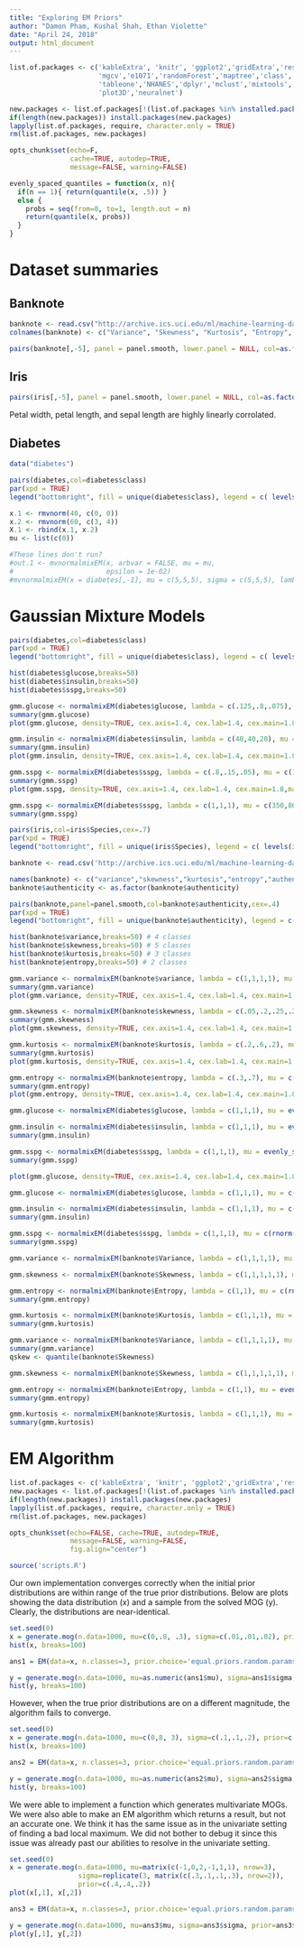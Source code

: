 ```yaml
---
title: "Exploring EM Priors"
author: "Damon Pham, Kushal Shah, Ethan Violette"
date: "April 24, 2018"
output: html_document
---
```


```r
list.of.packages <- c('kableExtra', 'knitr', 'ggplot2','gridExtra','reshape2','grid',
                      'mgcv','e1071','randomForest','maptree','class','corrplot',
                      'tableone','NHANES','dplyr','mclust','mixtools','stats', 'mclust',
                      'plot3D','neuralnet')

new.packages <- list.of.packages[!(list.of.packages %in% installed.packages()[,"Package"])]
if(length(new.packages)) install.packages(new.packages)
lapply(list.of.packages, require, character.only = TRUE)
rm(list.of.packages, new.packages)

opts_chunk$set(echo=F,
               cache=TRUE, autodep=TRUE,
               message=FALSE, warning=FALSE)
```

```r
evenly_spaced_quantiles = function(x, n){
  if(n == 1){ return(quantile(x, .5)) }
  else {
    probs = seq(from=0, to=1, length.out = n)
    return(quantile(x, probs))
  }
}
```

# Dataset summaries

## Banknote
```r
banknote <- read.csv("http://archive.ics.uci.edu/ml/machine-learning-databases/00267/data_banknote_authentication.txt", header = F)
colnames(banknote) <- c("Variance", "Skewness", "Kurtosis", "Entropy", "Class")
```

```r
pairs(banknote[,-5], panel = panel.smooth, lower.panel = NULL, col=as.factor(banknote$Class))
```

## Iris

```r
pairs(iris[,-5], panel = panel.smooth, lower.panel = NULL, col=as.factor(iris$Species))
```

Petal width, petal length, and sepal length are highly linearly corrolated. 

## Diabetes

```r
data("diabetes")

pairs(diabetes,col=diabetes$class)
par(xpd = TRUE)
legend("bottomright", fill = unique(diabetes$class), legend = c( levels(diabetes$class)))
```

```r
x.1 <- rmvnorm(40, c(0, 0))
x.2 <- rmvnorm(60, c(3, 4))
X.1 <- rbind(x.1, x.2)
mu <- list(c(0))

#These lines don't run?
#out.1 <- mvnormalmixEM(x, arbvar = FALSE, mu = mu,
#                       epsilon = 1e-02)
#mvnormalmixEM(x = diabetes[,-1], mu = c(5,5,5), sigma = c(5,5,5), lambda = c(.33,.33,.34))
```

# Gaussian Mixture Models

```r
pairs(diabetes,col=diabetes$class)
par(xpd = TRUE)
legend("bottomright", fill = unique(diabetes$class), legend = c( levels(diabetes$class)))
```
```r
hist(diabetes$glucose,breaks=50)
hist(diabetes$insulin,breaks=50)
hist(diabetes$sspg,breaks=50)
```

```r
gmm.glucose <- normalmixEM(diabetes$glucose, lambda = c(.125,.8,.075), mu = c(50,100,150), sigma = c(20,10,50),maxit=2000,epsilon=.01)
summary(gmm.glucose)
plot(gmm.glucose, density=TRUE, cex.axis=1.4, cex.lab=1.4, cex.main=1.8,main2="Glucose Levels", xlab2="Glucose",breaks=25)
```

```r
gmm.insulin <- normalmixEM(diabetes$insulin, lambda = c(40,40,20), mu = c(350,500,1000), sigma = c(60,100,300),maxit=2000,epsilon=.01)
summary(gmm.insulin)
plot(gmm.insulin, density=TRUE, cex.axis=1.4, cex.lab=1.4, cex.main=1.8,main2="Insulin Levels", xlab2="Insulin",breaks=25)
```

```r
gmm.sspg <- normalmixEM(diabetes$sspg, lambda = c(.8,.15,.05), mu = c(130,270,500), sigma = c(70,20,200),maxit=2000,epsilon=.01)
summary(gmm.sspg)
plot(gmm.sspg, density=TRUE, cex.axis=1.4, cex.lab=1.4, cex.main=1.8,main2="SSPG Levels", xlab2="SSPG",breaks=27)
```


```r
gmm.sspg <- normalmixEM(diabetes$sspg, lambda = c(1,1,1), mu = c(350,800,1200), sigma = c(60,200,300),maxit=2000)
summary(gmm.sspg)
```


```r
pairs(iris,col=iris$Species,cex=.7)
par(xpd = TRUE)
legend("bottomright", fill = unique(iris$Species), legend = c( levels(iris$Species)))
```

```r
banknote <- read.csv('http://archive.ics.uci.edu/ml/machine-learning-databases/00267/data_banknote_authentication.txt', header=FALSE)

names(banknote) <- c("variance","skewness","kurtosis","entropy","authenticity")
banknote$authenticity <- as.factor(banknote$authenticity)
```

```r
pairs(banknote,panel=panel.smooth,col=banknote$authenticity,cex=.4)
par(xpd = TRUE)
legend("bottomright", fill = unique(banknote$authenticity), legend = c( levels(banknote$authenticity)))
```

```r
hist(banknote$variance,breaks=50) # 4 classes
hist(banknote$skewness,breaks=50) # 5 classes
hist(banknote$kurtosis,breaks=50) # 3 classes
hist(banknote$entropy,breaks=50) # 2 classes
```


```r
gmm.variance <- normalmixEM(banknote$variance, lambda = c(1,1,1,1), mu = c(-4,-2,0,4), sigma = c(1.5,1,1,0.5),maxit=2000,epsilon=.01)
summary(gmm.variance)
plot(gmm.variance, density=TRUE, cex.axis=1.4, cex.lab=1.4, cex.main=1.8,main2="Variance Levels", xlab2="Variance",breaks=25)
```

```r
gmm.skewness <- normalmixEM(banknote$skewness, lambda = c(.05,.2,.25,.2,.3), mu = c(-13,-7,0,3,8), sigma = c(1,2,1.5,1.5,3),maxit=2000,epsilon=.01)
summary(gmm.skewness)
plot(gmm.skewness, density=TRUE, cex.axis=1.4, cex.lab=1.4, cex.main=1.8,main2="Skewness Levels", xlab2="Skewness",breaks=25)
```

```r
gmm.kurtosis <- normalmixEM(banknote$kurtosis, lambda = c(.2,.6,.2), mu = c(-4,0,6), sigma = c(2,2,3),maxit=2000,epsilon=.01)
summary(gmm.kurtosis)
plot(gmm.kurtosis, density=TRUE, cex.axis=1.4, cex.lab=1.4, cex.main=1.8,main2="Kurtosis Levels", xlab2="Kurtosis",breaks=25)
```

```r
gmm.entropy <- normalmixEM(banknote$entropy, lambda = c(.3,.7), mu = c(-4,0), sigma = c(2,1),maxit=2000,epsilon=.01)
summary(gmm.entropy)
plot(gmm.entropy, density=TRUE, cex.axis=1.4, cex.lab=1.4, cex.main=1.8,main2="Entropy Levels", xlab2="Entropy",breaks=25)
```


```r
gmm.glucose <- normalmixEM(diabetes$glucose, lambda = c(1,1,1), mu = evenly_spaced_quantiles(diabetes$glucose, 3), sigma = c(70,70,70)* runif(1,.9,1.1), maxit=2000, epsilon = .01)

gmm.insulin <- normalmixEM(diabetes$insulin, lambda = c(1,1,1), mu = evenly_spaced_quantiles(diabetes$glucose, 3), sigma = c(319,319,319)* runif(1,.9,1.1),maxit=2000, epsilon = .01)
summary(gmm.insulin)

gmm.sspg <- normalmixEM(diabetes$sspg, lambda = c(1,1,1), mu = evenly_spaced_quantiles(diabetes$glucose, 3), sigma = c(121,121,121)* runif(1,.9,1.1),maxit=2000, epsilon = .01)
summary(gmm.sspg)

plot(gmm.glucose, density=TRUE, cex.axis=1.4, cex.lab=1.4, cex.main=1.8,main2="Glucose Levels", xlab2="Glucose",breaks=20)
```

```r
gmm.glucose <- normalmixEM(diabetes$glucose, lambda = c(1,1,1), mu = c(rnorm(1,0,1),rnorm(1,1,1),rnorm(1,1,1)), sigma = c(70,70,70)* runif(1,.9,1.1),maxit=2000, epsilon = .01)

gmm.insulin <- normalmixEM(diabetes$insulin, lambda = c(1,1,1), mu = c(rnorm(1,0,1),rnorm(1,1,1),rnorm(1,1,1)), sigma = c(319,319,319)* runif(1,.9,1.1),maxit=2000, epsilon = .01)
summary(gmm.insulin)

gmm.sspg <- normalmixEM(diabetes$sspg, lambda = c(1,1,1), mu = c(rnorm(1,0,1),rnorm(1,1,1),rnorm(1,1,1)), sigma = c(121,121,121)* runif(1,.9,1.1),maxit=2000, epsilon = .01)
summary(gmm.sspg)
```

```r
gmm.variance <- normalmixEM(banknote$Variance, lambda = c(1,1,1,1), mu = c(rnorm(1,0,1),rnorm(1,1,1),rnorm(1,2,1),rnorm(1,3,1)), sigma = c(3,3,3,3)* runif(1,.9,1.1),maxit=2000, epsilon = .01)

gmm.skewness <- normalmixEM(banknote$Skewness, lambda = c(1,1,1,1,1), mu = c(rnorm(1,0,1),rnorm(1,1,1),rnorm(1,2,1),rnorm(1,3,1),rnorm(1,4,1)), sigma = c(6,6,6,6,6)* runif(1,.9,1.1),maxit=2000, epsilon = .01)

gmm.entropy <- normalmixEM(banknote$Entropy, lambda = c(1,1), mu = c(rnorm(1,0,1),rnorm(1,1,1)), sigma = c(2.1,2.1)* runif(1,.9,1.1),maxit=2000, epsilon = .01)
summary(gmm.entropy)

gmm.kurtosis <- normalmixEM(banknote$Kurtosis, lambda = c(1,1,1), mu = c(rnorm(1,0,1),rnorm(1,1,1),rnorm(1,2,1)), sigma = c(4.3,4.3,4.3)* runif(1,.9,1.1),maxit=2000, epsilon = .01)
summary(gmm.kurtosis)
```

```r
gmm.variance <- normalmixEM(banknote$Variance, lambda = c(1,1,1,1), mu = evenly_spaced_quantiles(banknote$Variance, 4), sigma = c(3,3,3,3),maxit=2000, epsilon = .01)
summary(gmm.variance)
qskew <- quantile(banknote$Skewness)

gmm.skewness <- normalmixEM(banknote$Skewness, lambda = c(1,1,1,1,1), mu = evenly_spaced_quantiles(banknote$Skewness, 5), sigma = c(6,6,6,6,6),maxit=2000, epsilon = .01)

gmm.entropy <- normalmixEM(banknote$Entropy, lambda = c(1,1), mu = evenly_spaced_quantiles(banknote$Entropy, 2), sigma = c(2.1,2.1),maxit=2000, epsilon = .01)
summary(gmm.entropy)

gmm.kurtosis <- normalmixEM(banknote$Kurtosis, lambda = c(1,1,1), mu = evenly_spaced_quantiles(banknote$Kurtosis, 3), sigma = c(4.3,4.3,4.3),maxit=2000, epsilon = .01)
summary(gmm.kurtosis)
```


# EM Algorithm

```r
list.of.packages <- c('kableExtra', 'knitr', 'ggplot2','gridExtra','reshape2','grid')
new.packages <- list.of.packages[!(list.of.packages %in% installed.packages()[,"Package"])]
if(length(new.packages)) install.packages(new.packages)
lapply(list.of.packages, require, character.only = TRUE)
rm(list.of.packages, new.packages)

opts_chunk$set(echo=FALSE, cache=TRUE, autodep=TRUE,
               message=FALSE, warning=FALSE,
               fig.align="center")

source('scripts.R')
```

Our own implementation converges correctly when the initial prior distributions are within range of the true prior distributions. Below are plots showing the data distribution (x) and a sample from the solved MOG (y). Clearly, the distributions are near-identical.

```r
set.seed(0)
x = generate.mog(n.data=1000, mu=c(0,.8, .3), sigma=c(.01,.01,.02), prior=c(.6,.2,.2))
hist(x, breaks=100)

ans1 = EM(data=x, n.classes=3, prior.choice='equal.priors.random.params', max.iters=1000)

y = generate.mog(n.data=1000, mu=as.numeric(ans1$mu), sigma=ans1$sigma, prior=ans1$prior)
hist(y, breaks=100)
```

However, when the true prior distributions are on a different magnitude, the algorithm fails to converge.

```r
set.seed(0)
x = generate.mog(n.data=1000, mu=c(0,8, 3), sigma=c(.1,.1,.2), prior=c(.6,.2,.2))
hist(x, breaks=100)

ans2 = EM(data=x, n.classes=3, prior.choice='equal.priors.random.params', max.iters=1000)

y = generate.mog(n.data=1000, mu=as.numeric(ans2$mu), sigma=ans2$sigma, prior=ans2$prior)
hist(y, breaks=100)
```

We were able to implement a function which generates multivariate MOGs. We were also able to make an EM algorithm which returns a result, but not an accurate one. We think it has the same issue as in the univariate setting of finding a bad local maximum. We did not bother to debug it since this issue was already past our abilities to resolve in the univariate setting.

```r
set.seed(0)
x = generate.mog(n.data=1000, mu=matrix(c(-1,0,2,-1,1,1), nrow=3),
                 sigma=replicate(3, matrix(c(.3,.1,.1,.3), nrow=2)), 
                 prior=c(.4,.4,.2))
plot(x[,1], x[,2])

ans3 = EM(data=x, n.classes=3, prior.choice='equal.priors.random.params', max.iters=1000)

y = generate.mog(n.data=1000, mu=ans3$mu, sigma=ans3$sigma, prior=ans3$prior)
plot(y[,1], y[,2])
```

